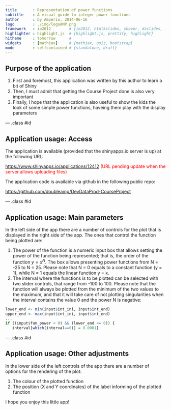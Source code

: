 ```yaml
---
title       : Representation of power functions
subtitle    : A visual guide to integer power functions
author      : by Amperio, 2014-06-16
logo        : ./img/logoAMP.png
framework   : io2012        # {io2012, html5slides, shower, dzslides, ...}
highlighter : highlight.js  # {highlight.js, prettify, highlight}
hitheme     : tomorrow      # 
widgets     : [mathjax]     # {mathjax, quiz, bootstrap}
mode        : selfcontained # {standalone, draft}
---
```


## Purpose of the application

1. First and foremost, this application was written by this author to learn a bit of Shiny
2. Then, I must admit that getting the Course Project done is also very important
3. Finally, I hope that the application is also useful to show the kids the look of some simple power functions, haveing them play with the display parameters

--- .class #id 

## Application usage: Access

The application is available (provided that the shinyapps.io server is up) at the following URL:

<a href="https://www.shinyapps.io/applications/12412">https://www.shinyapps.io/applications/12412</a> <span style="color: #f00;">(URL pending update when the server allows uploading files)</span>

The application code is available via github in the following public repo:

<a href="https://github.com/doubleamp/DevDataProd-CourseProject">https://github.com/doubleamp/DevDataProd-CourseProject</a>

--- .class #id

## Application usage: Main parameters

In the left side of the app there are a number of controls for the plot that is displayed in the right side of the app. The ones that control the function being plotted are:

1. The power of the function is a numeric input box that allows setting the power of the function being represented; that is, the order of the function $y = x^N$. The box allows presenting power functions from N = -25 to N = 25. Please note that N = 0 equals to a constant function (y = 1), while N = 1 equals the linear function y = x.
2. The interval where the functions is to be plotted can be selected with two slider controls, that range from -100 to 100. Please note that the function will always be plotted from the minimum of the two values to the maximum, and that it will take care of not plotting singularities when the interval contains the value 0 and the power N is negative:

```r
lower_end <- min(input$int_ini, input$int_end)
upper_end <- max(input$int_ini, input$int_end)
...
if ((input$fun_power < 0) && (lower_end <= 0)) {
   interval[which(interval==0)] = 0.0001}
```

--- .class #id

## Application usage: Other adjustments

In the lower side of the left controls of the app there are a number of options for the rendering of the plot:

1. The colour of the plotted function
2. The position (X and Y coordinates) of the label informing of the plotted function

I hope you enjoy this little app!


